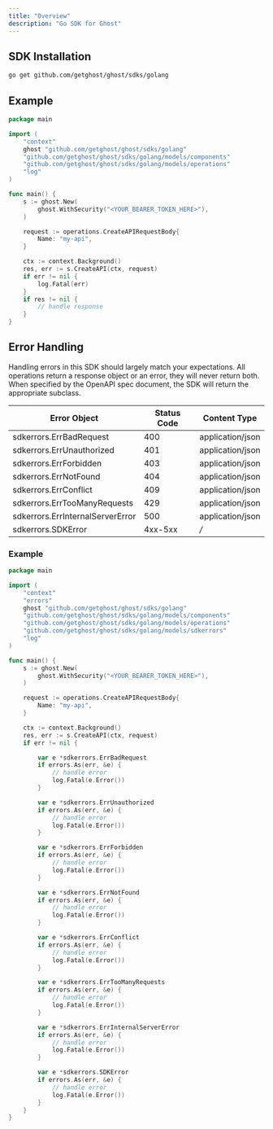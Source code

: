 ```yaml
---
title: "Overview"
description: "Go SDK for Ghost"
---
```




## SDK Installation

```bash
go get github.com/getghost/ghost/sdks/golang
```


## Example

```go
package main

import (
	"context"
	ghost "github.com/getghost/ghost/sdks/golang"
	"github.com/getghost/ghost/sdks/golang/models/components"
	"github.com/getghost/ghost/sdks/golang/models/operations"
	"log"
)

func main() {
	s := ghost.New(
		ghost.WithSecurity("<YOUR_BEARER_TOKEN_HERE>"),
	)

	request := operations.CreateAPIRequestBody{
		Name: "my-api",
	}

	ctx := context.Background()
	res, err := s.CreateAPI(ctx, request)
	if err != nil {
		log.Fatal(err)
	}
	if res != nil {
		// handle response
	}
}

```

## Error Handling

Handling errors in this SDK should largely match your expectations.  All operations return a response object or an error, they will never return both.  When specified by the OpenAPI spec document, the SDK will return the appropriate subclass.

| Error Object                     | Status Code                      | Content Type                     |
| -------------------------------- | -------------------------------- | -------------------------------- |
| sdkerrors.ErrBadRequest          | 400                              | application/json                 |
| sdkerrors.ErrUnauthorized        | 401                              | application/json                 |
| sdkerrors.ErrForbidden           | 403                              | application/json                 |
| sdkerrors.ErrNotFound            | 404                              | application/json                 |
| sdkerrors.ErrConflict            | 409                              | application/json                 |
| sdkerrors.ErrTooManyRequests     | 429                              | application/json                 |
| sdkerrors.ErrInternalServerError | 500                              | application/json                 |
| sdkerrors.SDKError               | 4xx-5xx                          | */*                              |

### Example

```go
package main

import (
	"context"
	"errors"
	ghost "github.com/getghost/ghost/sdks/golang"
	"github.com/getghost/ghost/sdks/golang/models/components"
	"github.com/getghost/ghost/sdks/golang/models/operations"
	"github.com/getghost/ghost/sdks/golang/models/sdkerrors"
	"log"
)

func main() {
	s := ghost.New(
		ghost.WithSecurity("<YOUR_BEARER_TOKEN_HERE>"),
	)

	request := operations.CreateAPIRequestBody{
		Name: "my-api",
	}

	ctx := context.Background()
	res, err := s.CreateAPI(ctx, request)
	if err != nil {

		var e *sdkerrors.ErrBadRequest
		if errors.As(err, &e) {
			// handle error
			log.Fatal(e.Error())
		}

		var e *sdkerrors.ErrUnauthorized
		if errors.As(err, &e) {
			// handle error
			log.Fatal(e.Error())
		}

		var e *sdkerrors.ErrForbidden
		if errors.As(err, &e) {
			// handle error
			log.Fatal(e.Error())
		}

		var e *sdkerrors.ErrNotFound
		if errors.As(err, &e) {
			// handle error
			log.Fatal(e.Error())
		}

		var e *sdkerrors.ErrConflict
		if errors.As(err, &e) {
			// handle error
			log.Fatal(e.Error())
		}

		var e *sdkerrors.ErrTooManyRequests
		if errors.As(err, &e) {
			// handle error
			log.Fatal(e.Error())
		}

		var e *sdkerrors.ErrInternalServerError
		if errors.As(err, &e) {
			// handle error
			log.Fatal(e.Error())
		}

		var e *sdkerrors.SDKError
		if errors.As(err, &e) {
			// handle error
			log.Fatal(e.Error())
		}
	}
}

```
